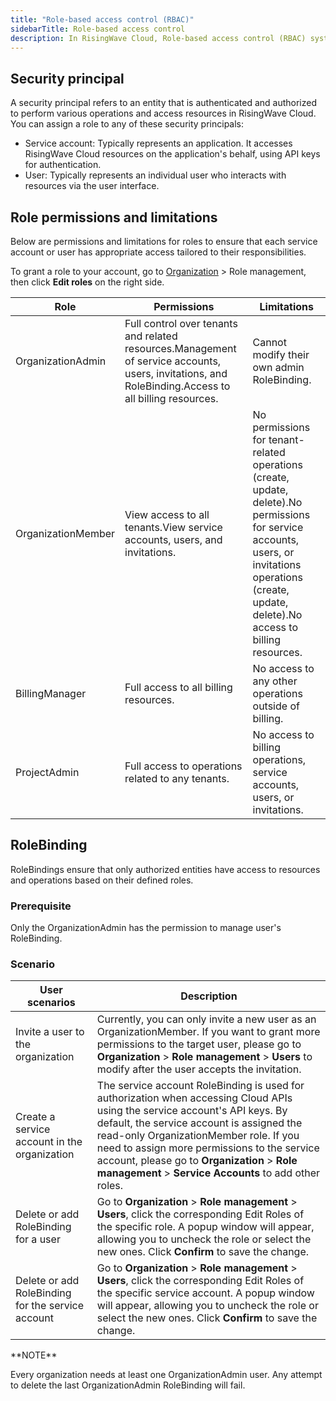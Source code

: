 ```yaml
---
title: "Role-based access control (RBAC)"
sidebarTitle: Role-based access control
description: In RisingWave Cloud, Role-based access control (RBAC) system empowers organizations to precisely manage access permissions based on their roles. Among RisingWave Cloud users in the organization, each user is associated with a pre-defined role. The organization administrator will have permission to edit the roles of all the members, whereas other members will have access to different subsystems depending on their roles.
---
```


## Security principal

A security principal refers to an entity that is authenticated and authorized to perform various operations and access resources in RisingWave Cloud. You can assign a role to any of these security principals:

* Service account: Typically represents an application. It accesses RisingWave Cloud resources on the application's behalf, using API keys for authentication.
* User: Typically represents an individual user who interacts with resources via the user interface.

## Role permissions and limitations

Below are permissions and limitations for roles to ensure that each service account or user has appropriate access tailored to their responsibilities.

To grant a role to your account, go to [Organization](https://www.risingwave.cloud/project/organization/service-account/) \> Role management, then click **Edit roles** on the right side.

| Role               | Permissions                                                                                                                                          | Limitations                                                                                                                                                                                          |
| ------------------ | ---------------------------------------------------------------------------------------------------------------------------------------------------- | ---------------------------------------------------------------------------------------------------------------------------------------------------------------------------------------------------- |
| OrganizationAdmin  | Full control over tenants and related resources.Management of service accounts, users, invitations, and RoleBinding.Access to all billing resources. | Cannot modify their own admin RoleBinding.                                                                                                                                                           |
| OrganizationMember | View access to all tenants.View service accounts, users, and invitations.                                                                            | No permissions for tenant-related operations (create, update, delete).No permissions for service accounts, users, or invitations operations (create, update, delete).No access to billing resources. |
| BillingManager     | Full access to all billing resources.                                                                                                                | No access to any other operations outside of billing.                                                                                                                                                |
| ProjectAdmin       | Full access to operations related to any tenants.                                                                                                    | No access to billing operations, service accounts, users, or invitations.                                                                                                                            |

## RoleBinding

RoleBindings ensure that only authorized entities have access to resources and operations based on their defined roles.

### Prerequisite

Only the OrganizationAdmin has the permission to manage user's RoleBinding.

### Scenario

| User scenarios                                    | Description                                                                                                                                                                                                                                                                                                                                                                  |
| ------------------------------------------------- | ---------------------------------------------------------------------------------------------------------------------------------------------------------------------------------------------------------------------------------------------------------------------------------------------------------------------------------------------------------------------------- |
| Invite a user to the organization                 | Currently, you can only invite a new user as an OrganizationMember. If you want to grant more permissions to the target user, please go to **Organization** \> **Role management** \> **Users** to modify after the user accepts the invitation.                                                                                                                             |
| Create a service account in the organization      | The service account RoleBinding is used for authorization when accessing Cloud APIs using the service account's API keys. By default, the service account is assigned the read-only OrganizationMember role. If you need to assign more permissions to the service account, please go to **Organization** \> **Role management** \> **Service Accounts** to add other roles. |
| Delete or add RoleBinding for a user              | Go to **Organization** \> **Role management** \> **Users**, click the corresponding Edit Roles of the specific role. A popup window will appear, allowing you to uncheck the role or select the new ones. Click **Confirm** to save the change.                                                                                                                              |
| Delete or add RoleBinding for the service account | Go to **Organization** \> **Role management** \> **Users**, click the corresponding Edit Roles of the specific service account. A popup window will appear, allowing you to uncheck the role or select the new ones. Click **Confirm** to save the change.                                                                                                                   |

<Info>
**NOTE**

Every organization needs at least one OrganizationAdmin user. Any attempt to delete the last OrganizationAdmin RoleBinding will fail.
</Info>

